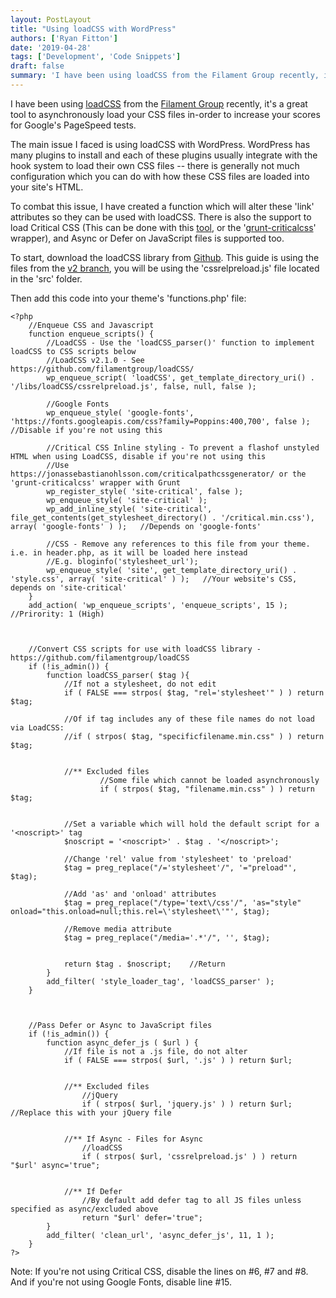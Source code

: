 ```yaml
---
layout: PostLayout
title: "Using loadCSS with WordPress"
authors: ['Ryan Fitton']
date: '2019-04-28'
tags: ['Development', 'Code Snippets']
draft: false
summary: 'I have been using loadCSS from the Filament Group recently, it&#8217;s a great tool to asynchronously load your CSS files in-order to increase your scores for Google&#8217;s PageSpeed tests. The main issue I faced is using loadCSS with WordPress. WordPress has many plugins to install and each of these plugins usually integrate with the hook...'
---
```


I have been using [loadCSS](https://github.com/filamentgroup/loadCSS) from the [Filament Group](https://github.com/filamentgroup/loadCSS) recently, it's a great tool to asynchronously load your CSS files in-order to increase your scores for Google's PageSpeed tests.

The main issue I faced is using loadCSS with WordPress. WordPress has many plugins to install and each of these plugins usually integrate with the hook system to load their own CSS files -- there is generally not much configuration which you can do with how these CSS files are loaded into your site's HTML.

To combat this issue, I have created a function which will alter these 'link' attributes so they can be used with loadCSS. There is also the support to load Critical CSS (This can be done with this [tool](https://jonassebastianohlsson.com/criticalpathcssgenerator/), or the '[grunt-criticalcss](https://github.com/filamentgroup/grunt-criticalcss)' wrapper), and Async or Defer on JavaScript files is supported too.

To start, download the loadCSS library from [Github](https://github.com/filamentgroup/loadCSS/releases/tag/v2.1.0). This guide is using the files from the [v2 branch](https://github.com/filamentgroup/loadCSS/releases/tag/v2.1.0), you will be using the 'cssrelpreload.js' file located in the 'src' folder.

Then add this code into your theme's 'functions.php' file:

``` language-php
<?php
    //Enqueue CSS and Javascript
    function enqueue_scripts() {
        //LoadCSS - Use the 'loadCSS_parser()' function to implement loadCSS to CSS scripts below
        //LoadCSS v2.1.0 - See https://github.com/filamentgroup/loadCSS/
        wp_enqueue_script( 'loadCSS', get_template_directory_uri() . '/libs/loadCSS/cssrelpreload.js', false, null, false );
        
        //Google Fonts
        wp_enqueue_style( 'google-fonts', 'https://fonts.googleapis.com/css?family=Poppins:400,700', false );   //Disable if you're not using this
        
        //Critical CSS Inline styling - To prevent a flashof unstyled HTML when using LoadCSS, disable if you're not using this
        //Use https://jonassebastianohlsson.com/criticalpathcssgenerator/ or the 'grunt-criticalcss' wrapper with Grunt
        wp_register_style( 'site-critical', false );
        wp_enqueue_style( 'site-critical' );
        wp_add_inline_style( 'site-critical', file_get_contents(get_stylesheet_directory() . '/critical.min.css'), array( 'google-fonts' ) );   //Depends on 'google-fonts'

        //CSS - Remove any references to this file from your theme. i.e. in header.php, as it will be loaded here instead
        //E.g. bloginfo('stylesheet_url');
        wp_enqueue_style( 'site', get_template_directory_uri() . 'style.css', array( 'site-critical' ) );   //Your website's CSS, depends on 'site-critical'
    }
    add_action( 'wp_enqueue_scripts', 'enqueue_scripts', 15 );   //Prirority: 1 (High)



    //Convert CSS scripts for use with loadCSS library - https://github.com/filamentgroup/loadCSS
    if (!is_admin()) {
        function loadCSS_parser( $tag ){
            //If not a stylesheet, do not edit
            if ( FALSE === strpos( $tag, "rel='stylesheet'" ) ) return $tag;

            //Of if tag includes any of these file names do not load via LoadCSS:
            //if ( strpos( $tag, "specificfilename.min.css" ) ) return $tag;


            //** Excluded files
                    //Some file which cannot be loaded asynchronously 
                    if ( strpos( $tag, "filename.min.css" ) ) return $tag;
            
            
            //Set a variable which will hold the default script for a '<noscript>' tag
            $noscript = '<noscript>' . $tag . '</noscript>';
            
            //Change 'rel' value from 'stylesheet' to 'preload'
            $tag = preg_replace("/='stylesheet'/", '="preload"', $tag);
            
            //Add 'as' and 'onload' attributes
            $tag = preg_replace("/type='text\/css'/", 'as="style" onload="this.onload=null;this.rel=\'stylesheet\'"', $tag);
            
            //Remove media attribute
            $tag = preg_replace("/media='.*'/", '', $tag);
            
            
            return $tag . $noscript;    //Return
        }
        add_filter( 'style_loader_tag', 'loadCSS_parser' );
    }



    //Pass Defer or Async to JavaScript files
    if (!is_admin()) {
        function async_defer_js ( $url ) {
            //If file is not a .js file, do not alter
            if ( FALSE === strpos( $url, '.js' ) ) return $url;
            
            
            //** Excluded files
                //jQuery
                if ( strpos( $url, 'jquery.js' ) ) return $url;         //Replace this with your jQuery file
            
            
            //** If Async - Files for Async
                //loadCSS
                if ( strpos( $url, 'cssrelpreload.js' ) ) return "$url' async='true";
            
            
            //** If Defer
                //By default add defer tag to all JS files unless specified as async/excluded above
                return "$url' defer='true";
        }
        add_filter( 'clean_url', 'async_defer_js', 11, 1 );
    }
?>
```

Note: If you're not using Critical CSS, disable the lines on #6, #7 and #8. And if you're not using Google Fonts, disable line #15.
